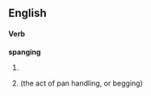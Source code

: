 ==English==

====Verb====
'''spanging'''

# {{present participle of|[[spang]]}}
# {{present participle of|[[spange]]}} (the act of pan handling, or begging)